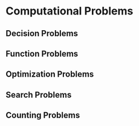 # Computational Problems

## Decision Problems

## Function Problems

## Optimization Problems

## Search Problems

## Counting Problems